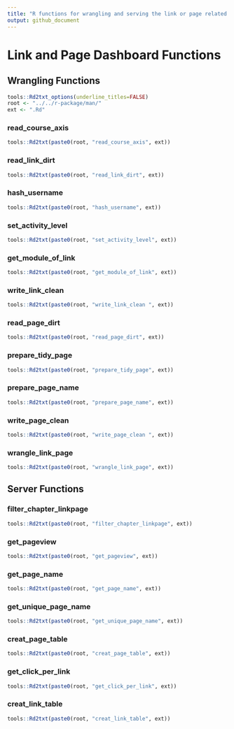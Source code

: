 ```yaml
---
title: "R functions for wrangling and serving the link or page related data"
output: github_document
---
```


# Link and Page Dashboard Functions

## Wrangling Functions

```r
tools::Rd2txt_options(underline_titles=FALSE)
root <- "../../r-package/man/"
ext <- ".Rd"
```


### read_course_axis

```r
tools::Rd2txt(paste0(root, "read_course_axis", ext))
```


### read_link_dirt

```r
tools::Rd2txt(paste0(root, "read_link_dirt", ext))
```


### hash_username

```r
tools::Rd2txt(paste0(root, "hash_username", ext))
```


### set_activity_level

```r
tools::Rd2txt(paste0(root, "set_activity_level", ext))
```


### get_module_of_link

```r
tools::Rd2txt(paste0(root, "get_module_of_link", ext))
```

### write_link_clean 

```r
tools::Rd2txt(paste0(root, "write_link_clean ", ext))
```

### read_page_dirt

```r
tools::Rd2txt(paste0(root, "read_page_dirt", ext))
```


### prepare_tidy_page

```r
tools::Rd2txt(paste0(root, "prepare_tidy_page", ext))
```


### prepare_page_name

```r
tools::Rd2txt(paste0(root, "prepare_page_name", ext))
```

### write_page_clean 

```r
tools::Rd2txt(paste0(root, "write_page_clean ", ext))
```

### wrangle_link_page

```r
tools::Rd2txt(paste0(root, "wrangle_link_page", ext))
```


## Server Functions


### filter_chapter_linkpage

```r
tools::Rd2txt(paste0(root, "filter_chapter_linkpage", ext))
```


### get_pageview 

```r
tools::Rd2txt(paste0(root, "get_pageview", ext))
```


### get_page_name  

```r
tools::Rd2txt(paste0(root, "get_page_name", ext))
```


### get_unique_page_name

```r
tools::Rd2txt(paste0(root, "get_unique_page_name", ext))
```


### creat_page_table

```r
tools::Rd2txt(paste0(root, "creat_page_table", ext))
```


### get_click_per_link

```r
tools::Rd2txt(paste0(root, "get_click_per_link", ext))
```

### creat_link_table

```r
tools::Rd2txt(paste0(root, "creat_link_table", ext))
```

